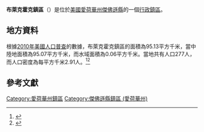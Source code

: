 {{noteTA
|G1=USState
|G2=地名
|G3=Unit
}}
{{Infobox settlement
|official_name            = 布萊克霍克鎮區
|native_name = Black Hawk Township
|settlement_type          = [[行政鎮區|行政鎮區]]
|image_skyline            = 
|imagesize                = 
|image_map                = 
|mapsize                  = 
|pushpin_map  =USA Iowa
|pushpin_label = 布萊克霍克鎮區
|pushpin_label_position   = top
|pushpin_map_caption      = 布萊克霍克鎮區在愛荷華州的位置
|subdivision_type         = [[世界政區索引|國家]]
|subdivision_type1        = [[美国州份|州份]]
|subdivision_type2        = [[愛荷華州行政区划|縣]]
|subdivision_name         = [[美国|美国]]
|subdivision_name1        = [[愛荷華州|愛荷華州]]
|subdivision_name2        = [[傑佛遜縣_(愛荷華州)|傑佛遜縣]]
|elevation_ft             = 781
|elevation_m              = 238
|timezone                 = [[北美中部時區|北美中部時區]]
|area_total_km2           = 95.13
|area_land_km2            = 95.07
|area_water_km2           = 0.06
|area_total_sq_mi         = 
|area_land_sq_mi          = 
|area_water_sq_mi         = 
|population_as_of         = [[2010年美國人口普查|2010]]
|population_footnotes     = 
|population_total         = 277
|population_density_km2   = auto
|population_density_sq_mi = auto
|utc_offset               = -6
|coordinates              = {{coord|41|07|12|N|92|00|00|W|type:city_region:US-AL_source:GNS-enwiki|display=inline,title}}
| coor_pinpoint           = 
| coordinates_footnotes   = 
|timezone_DST             = CDT
|utc_offset_DST           = -5
|postal_code_type         = [[美國郵區編號|郵區編號]]
|postal_code              = 
|area_code                = {{link-en|电话区号641|Area code 641|641}}
|blank_name = [[地名信息系统|GNIS ID]]
|blank_info = 467457
}}
'''布萊克霍克鎮區'''（{{lang-en|Black Hawk Township}}）是位於[[美國|美國]][[愛荷華州|愛荷華州]][[傑佛遜縣_(愛荷華州)|傑佛遜縣]]的一個[[行政鎮區|行政鎮區]]。

== 地方資料 ==
根據[[2010年美國人口普查|2010年美國人口普查]]的數據，布萊克霍克鎮區的面積為95.13平方千米，當中陸地面積為95.07平方千米，而水域面積為0.06平方千米。當地共有人口277人，而人口密度為每平方千米2.91人。<ref name="GR8">{{cite web|url=http://factfinder2.census.gov|publisher=[[美国人口调查局|美国人口调查局]]|accessdate=2011-05-14|title=American FactFinder|archive-date=2013-09-11|archive-url=https://web.archive.org/web/20130911234518/http://factfinder2.census.gov/|dead-url=no}}</ref><ref>{{cite web|url=https://www.citypopulation.de/en/usa/iowa/admin/|title=USA: Iowa (Counties and Townships) - City Population}}</ref>

== 參考文獻 ==
{{reflist}}

{{傑佛遜縣 (愛荷華州)}}

{{DEFAULTSORT:Black Hawk Township}}
[[Category:愛荷華州鎮區|Category:愛荷華州鎮區]]
[[Category:傑佛遜縣鎮區_(愛荷華州)|Category:傑佛遜縣鎮區 (愛荷華州)]]

{{Iowa-geo-stub}}